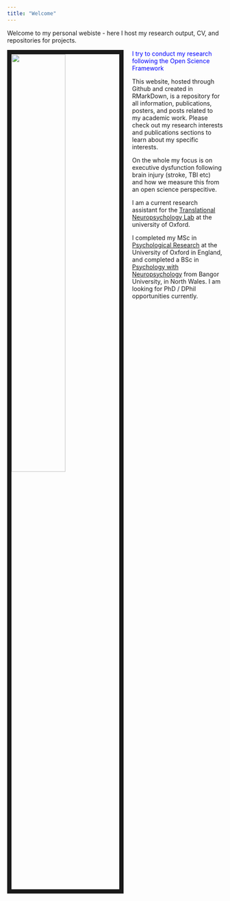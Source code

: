 ```yaml
---
title: "Welcome"
---
```

Welcome to my personal webiste - here I host my research output, CV, and repositories for projects. 

<img src="Sam_Webb_LabPhoto2.jpg" style="width:50%; border:10px solid; margin-right: 20px" align="left">


<span style="color:blue">I try to conduct my research following the Open Science Framework</span>

This website, hosted through Github and created in RMarkDown, is a repository for all information, publications, posters, and posts related to my academic work. Please check out my research interests and publications sections to learn about my specific interests. 

On the whole my focus is on executive dysfunction following brain injury (stroke, TBI etc) and how we measure this from an open science perspecitive. 

I am a current research assistant for the [Translational Neuropsychology Lab](https://www.psy.ox.ac.uk/research/translational-neuropsychology) at the university of Oxford. 

I completed my MSc in [Psychological Research](https://www.ox.ac.uk/admissions/graduate/courses/msc-psychological-research?wssl=1) at the University of Oxford in England, and completed a BSc in [Psychology with Neuropsychology](https://www.bangor.ac.uk/courses/undergraduate/C801-Psychology-with-Neuropsychology) from Bangor University, in North Wales. I am looking for PhD / DPhil opportunities currently. 

